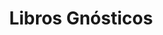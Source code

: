 ---
title: Libros Gnósticos
description: Biblioteca Gnóstica Internacional
template: splash
lang: es
hero:
  tagline: Bienvenido a los Estudios Gnósticos
  image:
    file: ../../assets/sol-de-acuario.webp
  actions:
    - text: Ver Libros
      link: /educacion-fundamental/prefacio
      icon: right-arrow
    - text: Más información sobre el Curso de Gnosis
      link: https://starlight.astro.build
      icon: external
      variant: minimal
---